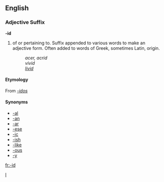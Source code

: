 ==English==
===Adjective Suffix===
'''-id'''

# of or pertaining to.  Suffix appended to various words to make an adjective form.  Often added to words of Greek, sometimes Latin, origin.
#: ''acer, acrid''
#: ''vivid''
#: ''[[livid]]''

====Etymology====
From {{Gr.}} ''[[-idos]]''

====Synonyms====

*[[-al]]
*[[-an]]
*[[-ar]]
*[[-ese]]
*[[-ic]]
*[[-ish]]
*[[-like]]
*[[-ous]]
*[[-y]]

[[Category:English suffixes|I]]

[[fr:-id]]
